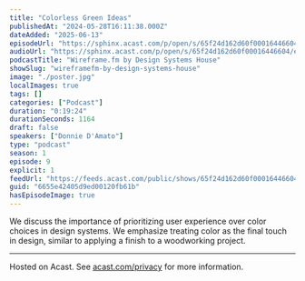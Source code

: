 ```yaml
---
title: "Colorless Green Ideas"
publishedAt: "2024-05-28T16:11:38.000Z"
dateAdded: "2025-06-13"
episodeUrl: "https://sphinx.acast.com/p/open/s/65f24d162d60f00016446604/e/6655e42405d9ed00120fb61b/media.mp3"
audioUrl: "https://sphinx.acast.com/p/open/s/65f24d162d60f00016446604/e/6655e42405d9ed00120fb61b/media.mp3"
podcastTitle: "Wireframe.fm by Design Systems House"
showSlug: "wireframefm-by-design-systems-house"
image: "./poster.jpg"
localImages: true
tags: []
categories: ["Podcast"]
duration: "0:19:24"
durationSeconds: 1164
draft: false
speakers: ["Donnie D'Amato"]
type: "podcast"
season: 1
episode: 9
explicit: 1
feedUrl: "https://feeds.acast.com/public/shows/65f24d162d60f00016446604"
guid: "6655e42405d9ed00120fb61b"
hasEpisodeImage: true
---
```

We discuss the importance of prioritizing user experience over color choices in design systems. We emphasize treating color as the final touch in design, similar to applying a finish to a woodworking project.  

---

Hosted on Acast. See [acast.com/privacy](https://acast.com/privacy) for more information.
